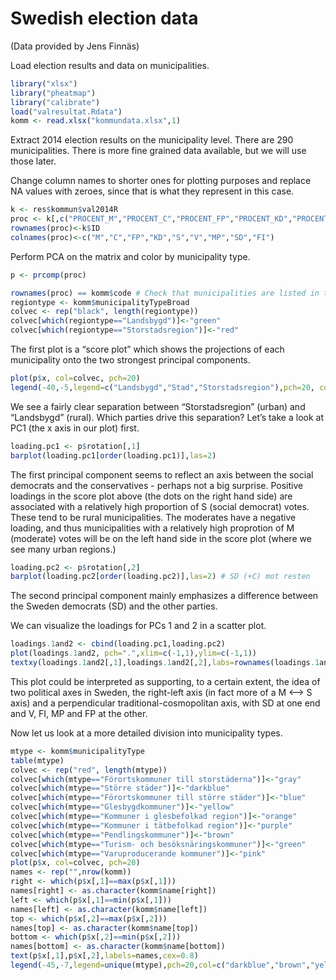 Swedish election data
========================================================

(Data provided by Jens Finnäs)

Load election results and data on municipalities.

```{r:load-data}
library("xlsx")
library("pheatmap")
library("calibrate")
load("valresultat.Rdata")
komm <- read.xlsx("kommundata.xlsx",1)

```
Extract 2014 election results on the municipality level. There are 290 municipalities. There is more fine grained data available, but we will use those later. 

Change column names to shorter ones for plotting purposes and replace NA values with zeroes, since that is what they represent in this case. 

```r
k <- res$kommun$val2014R
proc <- k[,c("PROCENT_M","PROCENT_C","PROCENT_FP","PROCENT_KD","PROCENT_S","PROCENT_V","PROCENT_MP","PROCENT_SD","PROCENT_FI")]
rownames(proc)<-k$ID
colnames(proc)<-c("M","C","FP","KD","S","V","MP","SD","FI")
```

Perform PCA on the matrix and color by municipality type.

```{r:pca}
p <- prcomp(proc)

rownames(proc) == komm$code # Check that municipalities are listed in the same order
regiontype <- komm$municipalityTypeBroad
colvec <- rep("black", length(regiontype))
colvec[which(regiontype=="Landsbygd")]<-"green"
colvec[which(regiontype=="Storstadsregion")]<-"red"
```

The first plot is a "score plot" which shows the projections of each municipality onto the two strongest principal components.

```{r:scoreplot}
plot(p$x, col=colvec, pch=20)
legend(-40,-5,legend=c("Landsbygd","Stad","Storstadsregion"),pch=20, col=c("green","black","red"))
```
We see a fairly clear separation between "Storstadsregion" (urban) and "Landsbygd" (rural). Which parties drive this separation? Let's take a look at PC1 (the x axis in our plot) first.  

```{r:loadings}
loading.pc1 <- p$rotation[,1]
barplot(loading.pc1[order(loading.pc1)],las=2)
```
The first principal component seems to reflect an axis between the social democrats and the conservatives - perhaps not a big surprise. Positive loadings in the score plot above (the dots on the right hand side) are associated with a relatively high proportion of S (social democrat) votes. These tend to be rural municipalities. The moderates have a negative loading, and thus municipalities with a relatively high proprotion of M (moderate) votes will be on the left hand side in the score plot (where we see many urban regions.)

```{r:loadings2}
loading.pc2 <- p$rotation[,2]
barplot(loading.pc2[order(loading.pc2)],las=2) # SD (+C) mot resten 
```

The second principal component mainly emphasizes a difference between the Sweden democrats (SD) and the other parties.

We can visualize the loadings for PCs 1 and 2 in a scatter plot.

```{r:loadings12}
loadings.1and2 <- cbind(loading.pc1,loading.pc2)
plot(loadings.1and2, pch=".",xlim=c(-1,1),ylim=c(-1,1))
textxy(loadings.1and2[,1],loadings.1and2[,2],labs=rownames(loadings.1and2), cex=1)
```

This plot could be interpreted as supporting, to a certain extent, the idea of two political axes in Sweden, the right-left axis (in fact more of a M <--> S axis) and a perpendicular traditional-cosmopolitan axis, with SD at one end and V, FI, MP and FP at the other.

Now let us look at a more detailed division into municipality types.

```{r:municipalitytype}
mtype <- komm$municipalityType
table(mtype)
colvec <- rep("red", length(mtype))
colvec[which(mtype=="Förortskommuner till storstäderna")]<-"gray"
colvec[which(mtype=="Större städer")]<-"darkblue"
colvec[which(mtype=="Förortskommuner till större städer")]<-"blue"
colvec[which(mtype=="Glesbygdkommuner")]<-"yellow"
colvec[which(mtype=="Kommuner i glesbefolkad region")]<-"orange"
colvec[which(mtype=="Kommuner i tätbefolkad region")]<-"purple"
colvec[which(mtype=="Pendlingskommuner")]<-"brown"
colvec[which(mtype=="Turism- och besöksnäringskommuner")]<-"green"
colvec[which(mtype=="Varuproducerande kommuner")]<-"pink"
plot(p$x, col=colvec, pch=20)
names <- rep("",nrow(komm))
right <- which(p$x[,1]==max(p$x[,1]))
names[right] <- as.character(komm$name[right])
left <- which(p$x[,1]==min(p$x[,1]))
names[left] <- as.character(komm$name[left])
top <- which(p$x[,2]==max(p$x[,2]))
names[top] <- as.character(komm$name[top])
bottom <- which(p$x[,2]==min(p$x[,2]))
names[bottom] <- as.character(komm$name[bottom])
text(p$x[,1],p$x[,2],labels=names,cex=0.8)
legend(-45,-7,legend=unique(mtype),pch=20,col=c("darkblue","brown","yellow","green","blue","pink","orange","purple","gray","black"),cex=0.7)
```